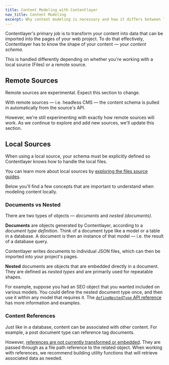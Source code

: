 ```yaml
---
title: Content Modeling with Contentlayer
nav_title: Content Modeling
excerpt: Why content modeling is necessary and how it differs between local and remote sources.
---
```


Contentlayer's primary job is to transform your content into data that can be imported into the pages of your web project. To do that effectively, Contentlayer has to know the shape of your content — your _content schema_.

This is handled differently depending on whether you're working with a local source (Files) or a remote source.

## Remote Sources

<Callout>Remote sources are experimental. Expect this section to change.</Callout>

With remote sources — i.e. headless CMS — the content schema is pulled in automatically from the source's API.

However, we're still experimenting with exactly how remote sources will work. As we continue to explore and add new sources, we'll update this section.

## Local Sources

When using a local source, your schema must be explicitly defined so Contentlayer knows how to handle the local files.

You can learn more about local sources by [exploring the files source guides](/docs/sources/files).

Below you'll find a few concepts that are important to understand when modeling content locally.

### Documents vs Nested

There are two types of objects — _documents_ and _nested (documents)_.

**Documents** are objects generated by Contentlayer, according to a _document type definition_. Think of a document type like a model or a table in a database. A document is then an instance of that model — i.e. the result of a database query.

Contentlayer writes documents to individual JSON files, which can then be imported into your project's pages.

**Nested** documents are objects that are embedded directly in a document. They are defined as _nested types_ and are primarily used for repeatable shapes.

For example, suppose you had an SEO object that you wanted included on various models. You could define the nested document type once, and then use it within any model that requires it. The [`defineNestedType` API reference](/docs/reference/source-files/define-nested-type) has more information and examples.

### Content References

Just like in a database, content can be associated with other content. For example, a post document type can reference tag documents.

However, [references are not currently transformed or embedded](/docs/reference/source-files/field-types#reference). They are passed through as a file path reference to the related object. When working with references, we recommend building utility functions that will retrieve associated data as needed.

